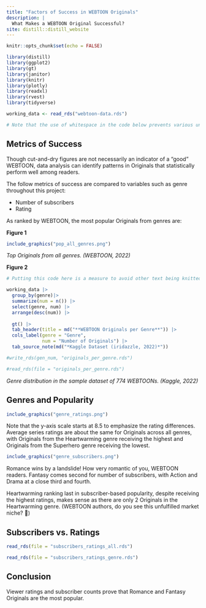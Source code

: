 ```yaml
---
title: "Factors of Success in WEBTOON Originals"
description: |
  What Makes a WEBTOON Original Successful?
site: distill::distill_website
---
```


```r
knitr::opts_chunk$set(echo = FALSE)

library(distill)
library(ggplot2)
library(gt)
library(janitor)
library(knitr)
library(plotly)
library(readxl)
library(rvest)
library(tidyverse)

working_data <- read_rds("webtoon-data.rds")

# Note that the use of whitespace in the code below prevents various undesired formatting errors on the website
```

## **Metrics of Success**
Though cut-and-dry figures are not necessarily an indicator of a "good" WEBTOON, data analysis can identify patterns in Originals that statistically perform well among readers.

The follow metrics of success are compared to variables such as genre throughout this project:

* Number of subscribers
* Rating



As ranked by WEBTOON, the most popular Originals from genres are:



**Figure 1**



```r
include_graphics("pop_all_genres.png")
```
*Top Originals from all genres. (WEBTOON, 2022)*



**Figure 2**



```r
# Putting this code here is a measure to avoid other text being knitted into the website instead of the desired formatted table

working_data |>
  group_by(genre)|>
  summarize(num = n()) |>
  select(genre, num) |>
  arrange(desc(num)) |>
  
  gt() |>
  tab_header(title = md("**WEBTOON Originals per Genre**")) |>
  cols_label(genre = "Genre",
             num = "Number of Originals") |>
  tab_source_note(md("*Kaggle Dataset (iridazzle, 2022)*"))

#write_rds(gen_num, "originals_per_genre.rds")

#read_rds(file = "originals_per_genre.rds")
```
*Genre distribution in the sample dataset of 774 WEBTOONs. (Kaggle, 2022)*


## Genres and Popularity
```r
include_graphics("genre_ratings.png")
```


Note that the y-axis scale starts at 8.5 to emphasize the rating differences. Average series ratings are about the same for Originals across all genres, with Originals from the Heartwarming genre receiving the highest and Originals from the Superhero genre receiving the lowest.


```r
include_graphics("genre_subscribers.png")
```


Romance wins by a landslide! How very romantic of you, WEBTOON readers. Fantasy comes second for number of subscribers, with Action and Drama at a close third and fourth.

Heartwarming ranking last in subscriber-based popularity, despite receiving the highest ratings, makes sense as there are only 2 Originals in the Heartwarming genre. (WEBTOON authors, do you see this unfulfilled market niche? 👀)


## Subscribers vs. Ratings
```r
read_rds(file = "subscribers_ratings_all.rds")
```

```r
read_rds(file = "subscribers_ratings_genre.rds")
```



## **Conclusion**
Viewer ratings and subscriber counts prove that Romance and Fantasy Originals are the most popular.